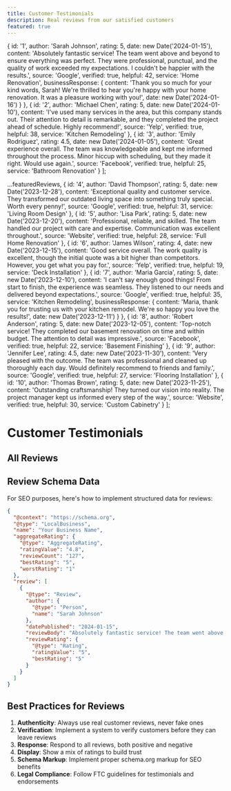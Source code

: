 ```yaml
---
title: Customer Testimonials
description: Real reviews from our satisfied customers
featured: true
---
```



  {
    id: '1',
    author: 'Sarah Johnson',
    rating: 5,
    date: new Date('2024-01-15'),
    content: 'Absolutely fantastic service! The team went above and beyond to ensure everything was perfect. They were professional, punctual, and the quality of work exceeded my expectations. I couldn\'t be happier with the results.',
    source: 'Google',
    verified: true,
    helpful: 42,
    service: 'Home Renovation',
    businessResponse: {
      content: 'Thank you so much for your kind words, Sarah! We\'re thrilled to hear you\'re happy with your home renovation. It was a pleasure working with you!',
      date: new Date('2024-01-16')
    }
  },
  {
    id: '2',
    author: 'Michael Chen',
    rating: 5,
    date: new Date('2024-01-10'),
    content: 'I\'ve used many services in the area, but this company stands out. Their attention to detail is remarkable, and they completed the project ahead of schedule. Highly recommend!',
    source: 'Yelp',
    verified: true,
    helpful: 38,
    service: 'Kitchen Remodeling'
  },
  {
    id: '3',
    author: 'Emily Rodriguez',
    rating: 4.5,
    date: new Date('2024-01-05'),
    content: 'Great experience overall. The team was knowledgeable and kept me informed throughout the process. Minor hiccup with scheduling, but they made it right. Would use again.',
    source: 'Facebook',
    verified: true,
    helpful: 25,
    service: 'Bathroom Renovation'
  }
];

  ...featuredReviews,
  {
    id: '4',
    author: 'David Thompson',
    rating: 5,
    date: new Date('2023-12-28'),
    content: 'Exceptional quality and customer service. They transformed our outdated living space into something truly special. Worth every penny!',
    source: 'Google',
    verified: true,
    helpful: 31,
    service: 'Living Room Design'
  },
  {
    id: '5',
    author: 'Lisa Park',
    rating: 5,
    date: new Date('2023-12-20'),
    content: 'Professional, reliable, and skilled. The team handled our project with care and expertise. Communication was excellent throughout.',
    source: 'Website',
    verified: true,
    helpful: 28,
    service: 'Full Home Renovation'
  },
  {
    id: '6',
    author: 'James Wilson',
    rating: 4,
    date: new Date('2023-12-15'),
    content: 'Good service overall. The work quality is excellent, though the initial quote was a bit higher than competitors. However, you get what you pay for.',
    source: 'Yelp',
    verified: true,
    helpful: 19,
    service: 'Deck Installation'
  },
  {
    id: '7',
    author: 'Maria Garcia',
    rating: 5,
    date: new Date('2023-12-10'),
    content: 'I can\'t say enough good things! From start to finish, the experience was seamless. They listened to our needs and delivered beyond expectations.',
    source: 'Google',
    verified: true,
    helpful: 35,
    service: 'Kitchen Remodeling',
    businessResponse: {
      content: 'Maria, thank you for trusting us with your kitchen remodel. We\'re so happy you love the results!',
      date: new Date('2023-12-11')
    }
  },
  {
    id: '8',
    author: 'Robert Anderson',
    rating: 5,
    date: new Date('2023-12-05'),
    content: 'Top-notch service! They completed our basement renovation on time and within budget. The attention to detail was impressive.',
    source: 'Facebook',
    verified: true,
    helpful: 22,
    service: 'Basement Finishing'
  },
  {
    id: '9',
    author: 'Jennifer Lee',
    rating: 4.5,
    date: new Date('2023-11-30'),
    content: 'Very pleased with the outcome. The team was professional and cleaned up thoroughly each day. Would definitely recommend to friends and family.',
    source: 'Google',
    verified: true,
    helpful: 27,
    service: 'Flooring Installation'
  },
  {
    id: '10',
    author: 'Thomas Brown',
    rating: 5,
    date: new Date('2023-11-25'),
    content: 'Outstanding craftsmanship! They turned our vision into reality. The project manager kept us informed every step of the way.',
    source: 'Website',
    verified: true,
    helpful: 30,
    service: 'Custom Cabinetry'
  }
];

# Customer Testimonials

<ReviewCarousel reviews={featuredReviews} className="mb-12" />

## All Reviews

<ReviewGrid reviews={allReviews} showSummary={true} />

## Review Schema Data

For SEO purposes, here's how to implement structured data for reviews:

```json
{
  "@context": "https://schema.org",
  "@type": "LocalBusiness",
  "name": "Your Business Name",
  "aggregateRating": {
    "@type": "AggregateRating",
    "ratingValue": "4.8",
    "reviewCount": "127",
    "bestRating": "5",
    "worstRating": "1"
  },
  "review": [
    {
      "@type": "Review",
      "author": {
        "@type": "Person",
        "name": "Sarah Johnson"
      },
      "datePublished": "2024-01-15",
      "reviewBody": "Absolutely fantastic service! The team went above and beyond...",
      "reviewRating": {
        "@type": "Rating",
        "ratingValue": "5",
        "bestRating": "5"
      }
    }
  ]
}
```

## Best Practices for Reviews

1. **Authenticity**: Always use real customer reviews, never fake ones
2. **Verification**: Implement a system to verify customers before they can leave reviews
3. **Response**: Respond to all reviews, both positive and negative
4. **Display**: Show a mix of ratings to build trust
5. **Schema Markup**: Implement proper schema.org markup for SEO benefits
6. **Legal Compliance**: Follow FTC guidelines for testimonials and endorsements